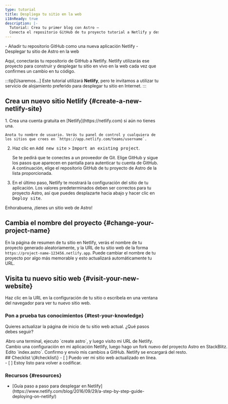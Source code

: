 ```yaml
---
type: tutorial
title: Despliega tu sitio en la web
i18nReady: true
description: |-
  Tutorial: Crea tu primer blog con Astro —
  Conecta el repositorio GitHub de tu proyecto tutorial a Netlify y despliégalo en la web
---
```


<PreCheck>
  - Añadir tu repositorio GitHub como una nueva aplicación Netlify
  - Desplegar tu sitio de Astro en la web
</PreCheck>

Aquí, conectarás tu repositorio de GitHub a Netlify. Netlify utilizarás ese proyecto para construir y desplegar tu sitio en vivo en la web cada vez que confirmes un cambio en tu código. 

:::tip[Usaremos...]
Este tutorial utilizará **Netlify**, pero te invitamos a utilizar tu servicio de alojamiento preferido para desplegar tu sitio en Internet.
:::

## Crea un nuevo sitio Netlify \{#create-a-new-netlify-site\}

<Steps>
1. Crea una cuenta gratuita en [Netlify](https://netlify.com) si aún no tienes una.

    Anota tu nombre de usuario. Verás tu panel de control y cualquiera de los sitios que crees en `https://app.netlify.com/teams/username`.

2. Haz clic en <kbd>Add new site</kbd> > <kbd>Import an existing project</kbd>.

    Se te pedirá que te conectes a un proveedor de Git. Elige GitHub y sigue los pasos que aparecen en pantalla para autenticar tu cuenta de GitHub. A continuación, elige el repositorio GitHub de tu proyecto de Astro de la lista proporcionada.

3. En el último paso, Netlify te mostrará la configuración del sitio de tu aplicación. Los valores predeterminados deben ser correctos para tu proyecto Astro, así que puedes desplazarte hacia abajo y hacer clic en <kbd>Deploy site</kbd>.
</Steps>

Enhorabuena, ¡tienes un sitio web de Astro!

## Cambia el nombre del proyecto \{#change-your-project-name\}

En la página de resumen de tu sitio en Netlify, verás el nombre de tu proyecto generado aleatoriamente, y la URL de tu sitio web de la forma `https://project-name-123456.netlify.app`. Puede cambiar el nombre de tu proyecto por algo más memorable y esto actualizará automáticamente tu URL.

## Visita tu nuevo sitio web \{#visit-your-new-website\}

Haz clic en la URL en la configuración de tu sitio o escríbela en una ventana del navegador para ver tu nuevo sitio web.



<Box icon="question-mark">

### Pon a prueba tus conocimientos \{#test-your-knowledge\}



Quieres actualizar la página de inicio de tu sitio web actual. ¿Qué pasos debes seguir?

  <MultipleChoice>
    <Option>
      Abro una terminal, ejecuto `create astro`, y luego visito mi URL de Netlify.
    </Option>
    <Option>
      Cambio una configuración en mi aplicación Netlify, luego hago un fork nuevo del proyecto Astro en StackBlitz.
    </Option>
    <Option isCorrect>
      Edito `index.astro`. Confirmo y envío mis cambios a GitHub. Netlify se encargará del resto.
    </Option>
  </MultipleChoice>
 </Box>

<Box icon="check-list">
## Checklist \{#checklist\}

<Checklist>
- [ ] Puedo ver mi sitio web actualizado en línea.
- [ ] Estoy listo para volver a codificar.
</Checklist>
</Box>

### Recursos \{#resources\}

- <p>[Guía paso a paso para desplegar en Netlify](https://www.netlify.com/blog/2016/09/29/a-step-by-step-guide-deploying-on-netlify/) <Badge class="neutral-badge" text="externo" /></p>
